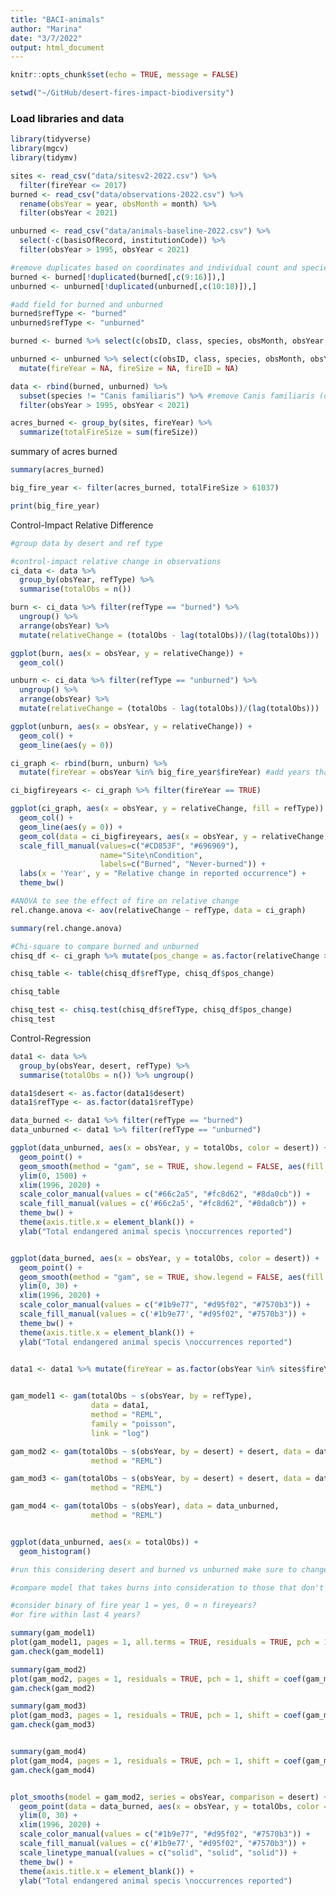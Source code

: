 ```yaml
---
title: "BACI-animals"
author: "Marina"
date: "3/7/2022"
output: html_document
---
```



```r
knitr::opts_chunk$set(echo = TRUE, message = FALSE)

setwd("~/GitHub/desert-fires-impact-biodiversity")

```

### Load libraries and data

```r
library(tidyverse)
library(mgcv)
library(tidymv)

sites <- read_csv("data/sitesv2-2022.csv") %>%
  filter(fireYear <= 2017)
burned <- read_csv("data/observations-2022.csv") %>% 
  rename(obsYear = year, obsMonth = month) %>% 
  filter(obsYear < 2021)

unburned <- read_csv("data/animals-baseline-2022.csv") %>% 
  select(-c(basisOfRecord, institutionCode)) %>% 
  filter(obsYear > 1995, obsYear < 2021)

#remove duplicates based on coordinates and individual count and species
burned <- burned[!duplicated(burned[,c(9:16)]),]
unburned <- unburned[!duplicated(unburned[,c(10:18)]),]

#add field for burned and unburned
burned$refType <- "burned"
unburned$refType <- "unburned"

burned <- burned %>% select(c(obsID, class, species, obsMonth, obsYear, eventDate, decimalLatitude, decimalLongitude, fireYear, fireSize, fireID, desert, refType))

unburned <- unburned %>% select(c(obsID, class, species, obsMonth, obsYear, eventDate, decimalLatitude, decimalLongitude, desert, refType)) %>% 
  mutate(fireYear = NA, fireSize = NA, fireID = NA)

data <- rbind(burned, unburned) %>% 
  subset(species != "Canis familiaris") %>% #remove Canis familiaris (domestic dog) erroneously include by GBIF when search for Canis lupis
  filter(obsYear > 1995, obsYear < 2021)

acres_burned <- group_by(sites, fireYear) %>%
  summarize(totalFireSize = sum(fireSize))

```

summary of acres burned
```r
summary(acres_burned)

big_fire_year <- filter(acres_burned, totalFireSize > 61037)

print(big_fire_year)

```


Control-Impact Relative Difference
```r
#group data by desert and ref type

#control-impact relative change in observations
ci_data <- data %>% 
  group_by(obsYear, refType) %>% 
  summarise(totalObs = n())

burn <- ci_data %>% filter(refType == "burned") %>% 
  ungroup() %>% 
  arrange(obsYear) %>% 
  mutate(relativeChange = (totalObs - lag(totalObs))/(lag(totalObs)))

ggplot(burn, aes(x = obsYear, y = relativeChange)) +
  geom_col()

unburn <- ci_data %>% filter(refType == "unburned") %>% 
  ungroup() %>% 
  arrange(obsYear) %>% 
  mutate(relativeChange = (totalObs - lag(totalObs))/(lag(totalObs)))

ggplot(unburn, aes(x = obsYear, y = relativeChange)) +
  geom_col() +
  geom_line(aes(y = 0))

ci_graph <- rbind(burn, unburn) %>% 
  mutate(fireYear = obsYear %in% big_fire_year$fireYear) #add years that exp big fires

ci_bigfireyears <- ci_graph %>% filter(fireYear == TRUE)

ggplot(ci_graph, aes(x = obsYear, y = relativeChange, fill = refType)) +
  geom_col() +
  geom_line(aes(y = 0)) +
  geom_col(data = ci_bigfireyears, aes(x = obsYear, y = relativeChange, fill = refType), color = "darkred", show.legend=FALSE) + 
  scale_fill_manual(values=c("#CD853F", "#696969"), 
                    name="Site\nCondition",
                    labels=c("Burned", "Never-burned")) +
  labs(x = 'Year', y = "Relative change in reported occurrence") +
  theme_bw()

#ANOVA to see the effect of fire on relative change
rel.change.anova <- aov(relativeChange ~ refType, data = ci_graph)

summary(rel.change.anova)  

#Chi-square to compare burned and unburned
chisq_df <- ci_graph %>% mutate(pos_change = as.factor(relativeChange > 0 ))

chisq_table <- table(chisq_df$refType, chisq_df$pos_change)

chisq_table

chisq_test <- chisq.test(chisq_df$refType, chisq_df$pos_change)
chisq_test

```

Control-Regression
```r
data1 <- data %>% 
  group_by(obsYear, desert, refType) %>% 
  summarise(totalObs = n()) %>% ungroup()

data1$desert <- as.factor(data1$desert)
data1$refType <- as.factor(data1$refType)

data_burned <- data1 %>% filter(refType == "burned")
data_unburned <- data1 %>% filter(refType == "unburned")

ggplot(data_unburned, aes(x = obsYear, y = totalObs, color = desert)) +
  geom_point() +
  geom_smooth(method = "gam", se = TRUE, show.legend = FALSE, aes(fill = desert)) +
  ylim(0, 1500) +
  xlim(1996, 2020) +
  scale_color_manual(values = c("#66c2a5", "#fc8d62", "#8da0cb")) +
  scale_fill_manual(values = c('#66c2a5', "#fc8d62", "#8da0cb")) +
  theme_bw() +
  theme(axis.title.x = element_blank()) +
  ylab("Total endangered animal specis \noccurrences reported")


ggplot(data_burned, aes(x = obsYear, y = totalObs, color = desert)) +
  geom_point() +
  geom_smooth(method = "gam", se = TRUE, show.legend = FALSE, aes(fill = desert), formula = y ~ s(x, bs = "tp")) +
  ylim(0, 30) +
  xlim(1996, 2020) +
  scale_color_manual(values = c("#1b9e77", "#d95f02", "#7570b3")) +
  scale_fill_manual(values = c('#1b9e77', "#d95f02", "#7570b3")) +
  theme_bw() +
  theme(axis.title.x = element_blank()) +
  ylab("Total endangered animal specis \noccurrences reported")
  

data1 <- data1 %>% mutate(fireYear = as.factor(obsYear %in% sites$fireYear))


gam_model1 <- gam(totalObs ~ s(obsYear, by = refType), 
                  data = data1, 
                  method = "REML",
                  family = "poisson",
                  link = "log")

gam_mod2 <- gam(totalObs ~ s(obsYear, by = desert) + desert, data = data_burned, 
                  method = "REML")

gam_mod3 <- gam(totalObs ~ s(obsYear, by = desert) + desert, data = data_unburned, 
                  method = "REML")

gam_mod4 <- gam(totalObs ~ s(obsYear), data = data_unburned, 
                  method = "REML")


ggplot(data_unburned, aes(x = totalObs)) +
  geom_histogram()

#run this considering desert and burned vs unburned make sure to change categories to factors first

#compare model that takes burns into consideration to those that don't 

#consider binary of fire year 1 = yes, 0 = n fireyears?
#or fire within last 4 years?  

summary(gam_model1)
plot(gam_model1, pages = 1, all.terms = TRUE, residuals = TRUE, pch = 1, shift = coef(gam_model1)[1])
gam.check(gam_model1)

summary(gam_mod2)
plot(gam_mod2, pages = 1, residuals = TRUE, pch = 1, shift = coef(gam_mod2)[1], shade = TRUE, shade.col = c("#1b9e77", "#d95f02", "#7570b3"))
gam.check(gam_mod2)

summary(gam_mod3)
plot(gam_mod3, pages = 1, residuals = TRUE, pch = 1, shift = coef(gam_mod3)[1])
gam.check(gam_mod3)


summary(gam_mod4)
plot(gam_mod4, pages = 1, residuals = TRUE, pch = 1, shift = coef(gam_mod4)[1])
gam.check(gam_mod4)


plot_smooths(model = gam_mod2, series = obsYear, comparison = desert) +
  geom_point(data = data_burned, aes(x = obsYear, y = totalObs, color = desert)) +
  ylim(0, 30) +
  xlim(1996, 2020) +
  scale_color_manual(values = c("#1b9e77", "#d95f02", "#7570b3")) +
  scale_fill_manual(values = c('#1b9e77', "#d95f02", "#7570b3")) +
  scale_linetype_manual(values = c("solid", "solid", "solid")) +
  theme_bw() +
  theme(axis.title.x = element_blank()) +
  ylab("Total endangered animal specis \noccurrences reported")

```

